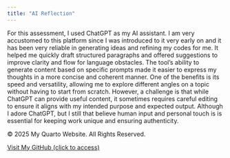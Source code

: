 ```yaml
---
title: "AI Reflection"
---
```


For this assessment, I used ChatGPT as my AI assistant. I am very accustomed to this platform since I was introduced to it very early on and it has been very reliable in generating ideas and refining my codes for me. It helped me quickly draft structured paragraphs and offered suggestions to improve clarity and flow for language obstacles. The tool’s ability to generate content based on specific prompts made it easier to express my thoughts in a more concise and coherent manner. One of the benefits is its speed and versatility, allowing me to explore different angles on a topic without having to start from scratch. However, a challenge is that while ChatGPT can provide useful content, it sometimes requires careful editing to ensure it aligns with my intended purpose and expected output. Although I adore ChatGPT, but I still that believe human input and personal touch is is essential for keeping work unique and ensuring authenticity.

<!-- Footer -->
<div class="footer">
  <p>&copy; 2025 My Quarto Website. All Rights Reserved.</p>
  <p><a href="https://github.com/rcrashford/rcrashford.github.io">Visit My GitHub (click to access)</a></p>
</div>